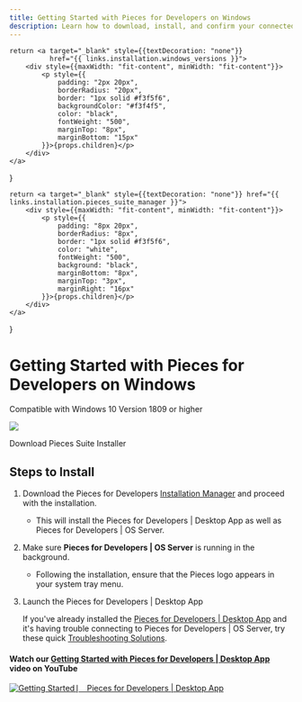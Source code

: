 ```yaml
---
title: Getting Started with Pieces for Developers on Windows
description: Learn how to download, install, and confirm your connected applications on Windows - it only takes 3 steps!
---
```


    return <a target="_blank" style={{textDecoration: "none"}}
              href="{{ links.installation.windows_versions }}">
        <div style={{maxWidth: "fit-content", minWidth: "fit-content"}}>
            <p style={{
                padding: "2px 20px",
                borderRadius: "20px",
                border: "1px solid #f3f5f6",
                backgroundColor: "#f3f4f5",
                color: "black",
                fontWeight: "500",
                marginTop: "8px",
                marginBottom: "15px"
            }}>{props.children}</p>
        </div>
    </a>
}

    return <a target="_blank" style={{textDecoration: "none"}} href="{{ links.installation.pieces_suite_manager }}">
        <div style={{maxWidth: "fit-content", minWidth: "fit-content"}}>
            <p style={{
                padding: "8px 20px",
                borderRadius: "8px",
                border: "1px solid #f3f5f6",
                color: "white",
                fontWeight: "500",
                background: "black",
                marginBottom: "8px",
                marginTop: "3px",
                marginRight: "16px"
            }}>{props.children}</p>
        </div>
    </a>
}

<link rel="canonical" href="https://docs.pieces.app/installation-getting-started/windows" />

# Getting Started with Pieces for Developers on Windows
<ReleasePill>Compatible with Windows 10 Version 1809 or higher</ReleasePill>

<Image zoom src="https://storage.googleapis.com/pieces_static_resources/vs_code_marketplace/GIFs/INSTALL_WINDOWS" />

<InstallButton>Download Pieces Suite Installer</InstallButton>

## Steps to Install
1. Download the Pieces for Developers <a target="_blank" href="{{ links.installation.pieces_suite_manager }}">Installation Manager</a> and proceed with the installation.

    - This will install the Pieces for Developers | Desktop App as well as Pieces for Developers | OS Server.

2. Make sure **Pieces for Developers | OS Server** is running in the background.

    - Following the installation, ensure that the Pieces logo appears in your system tray menu.

3. Launch the Pieces for Developers | Desktop App

    If you've already installed the <a target="_blank" href="{{ links.website.pfd_desktop_install }}">Pieces for Developers | Desktop App</a> and it's having trouble connecting to Pieces for Developers | OS Server, try these quick <a target="_blank" href="{{ links.internal.faqs }}">Troubleshooting Solutions</a>.

#### Watch our <a target="_blank" href="{{ links.videos.getting_started_desktop }}">Getting Started with Pieces for Developers | Desktop App</a> video on YouTube

[![Getting Started ⎸ Pieces for Developers | Desktop App](https://storage.googleapis.com/pieces_static_resources/pfd_wiki/MEET_PIECES.png)](https://youtu.be/bczfW9wk8Bo)
